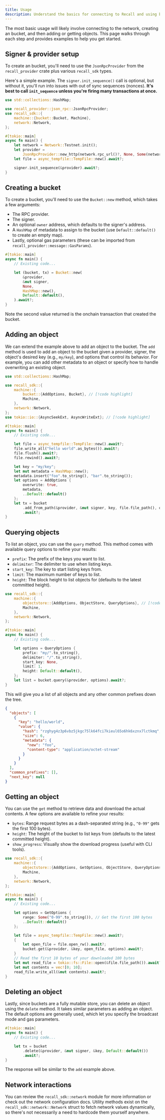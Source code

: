 ```yaml
---
title: Usage
description: Understand the basics for connecting to Recall and using buckets.
---
```


The most basic usage will likely involve connecting to the network, creating an bucket, and then
adding or getting objects. This page walks through each step and provides examples to help you get
started.

## Signer & provider setup

To create an bucket, you'll need to use the `JsonRpcProvider` from the `recall_provider` crate plus
various `recall_sdk` types.

Here's a simple example. The `signer.init_sequence()` call is optional, but without it, you'll run
into issues with out of sync sequences (nonces). **It's best to call `init_sequence` unless you're
firing many transactions at once.**

```rust
use std::collections::HashMap;

use recall_provider::json_rpc::JsonRpcProvider;
use recall_sdk::{
    machine::{bucket::Bucket, Machine},
    network::Network,
};

#[tokio::main]
async fn main() {
    let network = Network::Testnet.init();
    let provider =
        JsonRpcProvider::new_http(network.rpc_url()?, None, Some(network.object_api_url()?))?;
    let file = async_tempfile::TempFile::new().await?;

    signer.init_sequence(&provider).await?;
}
```

## Creating a bucket

To create a bucket, you'll need to use the `Bucket::new` method, which takes a few arguments:

- The RPC provider.
- The signer.
- An optional `owner` address, which defaults to the signer's address.
- A `HashMap` of metadata to assign to the bucket (use `Default::default()` to create an empty map).
- Lastly, optional gas parameters (these can be imported from
  `recall_provider::message::GasParams`).

```rust
#[tokio::main]
async fn main() {
    // Existing code...

    let (bucket, tx) = Bucket::new(
        &provider,
        &mut signer,
        None,
        HashMap::new(),
        Default::default(),
    ).await?;
}
```

Note the second value returned is the onchain transaction that created the bucket.

## Adding an object

We can extend the example above to add an object to the bucket. The `add` method is used to add an
object to the bucket given a provider, signer, the object's desired key (e.g., `my/key`), and
options that control its behavior. For example, you can add other metadata to an object or specify
how to handle overwriting an existing object.

```rust
use std::collections::HashMap;

use recall_sdk::{
    machine::{
        bucket::{AddOptions, Bucket}, // [!code highlight]
        Machine,
    },
    network::Network,
};
use tokio::io::{AsyncSeekExt, AsyncWriteExt}; // [!code highlight]

#[tokio::main]
async fn main() {
    // Existing code...

    let file = async_tempfile::TempFile::new().await?;
    file.write_all("hello world".as_bytes()).await?;
    file.flush().await?;
    file.rewind().await?;

    let key = "my/key";
    let mut metadata = HashMap::new();
    metadata.insert("foo".to_string(), "bar".to_string());
    let options = AddOptions {
        overwrite: true,
        metadata,
        ..Default::default()
    };
    let tx = bucket
        .add_from_path(&provider, &mut signer, key, file.file_path(), options)
        .await?;
}
```

## Querying objects

To list an object, you can use the `query` method. This method comes with available query options to
refine your results:

- `prefix`: The prefix of the keys you want to list.
- `delimiter`: The delimiter to use when listing keys.
- `start_key`: The key to start listing keys from.
- `limit`: The maximum number of keys to list.
- `height`: The block height to list objects for (defaults to the latest committed height).

```rust
use recall_sdk::{
    machine::{
        objectstore::{AddOptions, ObjectStore, QueryOptions}, // [!code highlight]
        Machine,
    },
    network::Network,
};

#[tokio::main]
async fn main() {
    // Existing code...

    let options = QueryOptions {
        prefix: "my/".to_string(),
        delimiter: "/".to_string(),
        start_key: None,
        limit: 1,
        height: Default::default(),
    };
    let list = bucket.query(&provider, options).await?;
}
```

This will give you a list of all objects and any other common prefixes down the tree.

```json
{
  "objects": [
    {
      "key": "hello/world",
      "value": {
        "hash": "rzghyg4z3p6vbz5jkgc75lk64fci7kieul65o6hk6xznx7lctkmq",
        "size": 6,
        "metadata": {
          "new": "foo",
          "content-type": "application/octet-stream"
        }
      }
    }
  ],
  "common_prefixes": [],
  "next_key": null
}
```

## Getting an object

You can use the `get` method to retrieve data and download the actual contents. A few options are
available to refine your results:

- `bytes`: Range request bytes as a dash-separated string (e.g., `"0-99"` gets the first 100 bytes).
- `height`: The height of the bucket to list keys from (defaults to the latest committed height).
- `show_progress`: Visually show the download progress (useful with CLI tools).

```rust
use recall_sdk::{
    machine::{
        objectstore::{AddOptions, GetOptions, ObjectStore, QueryOptions}, // [!code highlight]
        Machine,
    },
    network::Network,
};

#[tokio::main]
async fn main() {
    // Existing code...

    let options = GetOptions {
        range: Some("0-99".to_string()), // Get the first 100 bytes
        ..Default::default()
    };

    let file = async_tempfile::TempFile::new().await?;
    {
        let open_file = file.open_rw().await?;
        bucket.get(&provider, &key, open_file, options).await?;
    }
    // Read the first 10 bytes of your downloaded 100 bytes
    let mut read_file = tokio::fs::File::open(&file.file_path()).await?;
    let mut contents = vec![0; 10];
    read_file.write_all(&mut contents).await?;
}
```

## Deleting an object

Lastly, since buckets are a fully mutable store, you can delete an object using the `delete` method.
It takes similar parameters as adding an object. The default options are generally used, which let
you specify the broadcast mode and gas parameters.

```rust
#[tokio::main]
async fn main() {
    // Existing code...

    let tx = bucket
        .delete(&provider, &mut signer, &key, Default::default())
        .await?;
}
```

The response will be similar to the `add` example above.

## Network interactions

You can review the `recall_sdk::network` module for more information or check out the network
configuration docs. Utility methods exist on the `recall_sdk::network::Network` struct to fetch
network values dynamically, so there's not necessarily a need to hardcode them yourself anywhere.
